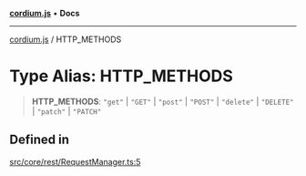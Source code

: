 [**cordium.js**](../README.mdx) • **Docs**

***

[cordium.js](../globals.mdx) / HTTP\_METHODS

# Type Alias: HTTP\_METHODS

> **HTTP\_METHODS**: `"get"` \| `"GET"` \| `"post"` \| `"POST"` \| `"delete"` \| `"DELETE"` \| `"patch"` \| `"PATCH"`

## Defined in

[src/core/rest/RequestManager.ts:5](https://github.com/devdimer/cordium.js/blob/5acfe627949366dc136ee1adc1bf86648eab42bb/src/core/rest/RequestManager.ts#L5)
